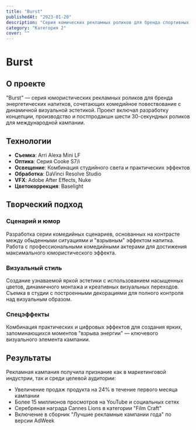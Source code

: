 ```yaml
---
title: "Burst"
publishedAt: "2023-01-20"
description: "Серия комических рекламных роликов для бренда спортивных напитков"
category: "Категория 2"
cover: ""
---
```


# Burst

## О проекте

"Burst" — серия юмористических рекламных роликов для бренда энергетических напитков, сочетающих комедийное повествование с динамичной визуальной эстетикой. Проект включал разработку концепции, производство и постпродакшн шести 30-секундных роликов для международной кампании.

## Технологии

- **Съемка**: Arri Alexa Mini LF
- **Оптика**: Серия Cooke S7/i
- **Освещение**: Комбинация студийного света и практических эффектов
- **Обработка**: DaVinci Resolve Studio
- **VFX**: Adobe After Effects, Nuke
- **Цветокоррекция**: Baselight

## Творческий подход

### Сценарий и юмор

Разработка серии комедийных сценариев, основанных на контрасте между обыденными ситуациями и "взрывным" эффектом напитка. Работа с профессиональными комедийными актерами для достижения максимального юмористического эффекта.

### Визуальный стиль

Создание узнаваемой яркой эстетики с использованием насыщенных цветов, динамичного монтажа и креативных визуальных переходов. Съемка в студии с построенными декорациями для полного контроля над визуальным образом.

### Спецэффекты

Комбинация практических и цифровых эффектов для создания ярких, запоминающихся моментов "взрыва энергии" — ключевого визуального элемента кампании.

## Результаты

Рекламная кампания получила признание как в маркетинговой индустрии, так и среди целевой аудитории:
- Увеличение продаж продукта на 24% в течение первого месяца кампании
- Более 15 миллионов просмотров на YouTube и социальных сетях
- Серебряная награда Cannes Lions в категории "Film Craft"
- Включение в сборник "Лучшие рекламные кампании года" по версии AdWeek 